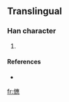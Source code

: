 ==Translingual==

===Han character===
{{Han char|rn=9|rad=人|as=17|sn=19|four=|canj=人戈人心 (OIOP)}}

# {{defn|Han|sort=人17}}

====References====
* {{Han ref|kx=0121.291|dkj=|dj=|hdz=|uh=34A3|ud=13475|bh=|bd=}}

[[fr:㒣]]